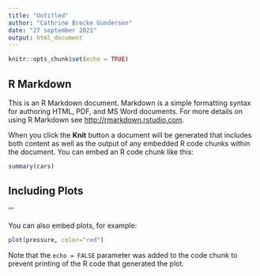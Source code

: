 ```yaml
---
title: "Untitled"
author: "Cathrine Brecke Gundersen"
date: "27 september 2021"
output: html_document
---
```


```r
knitr::opts_chunk$set(echo = TRUE)
```

## R Markdown

This is an R Markdown document. Markdown is a simple formatting syntax for authoring HTML, PDF, and MS Word documents. For more details on using R Markdown see <http://rmarkdown.rstudio.com>.

When you click the **Knit** button a document will be generated that includes both content as well as the output of any embedded R code chunks within the document. You can embed an R code chunk like this:

```r
summary(cars)
```

## Including Plots

''' 

You can also embed plots, for example:

```r
plot(pressure, color="red")
```

Note that the `echo = FALSE` parameter was added to the code chunk to prevent printing of the R code that generated the plot.
